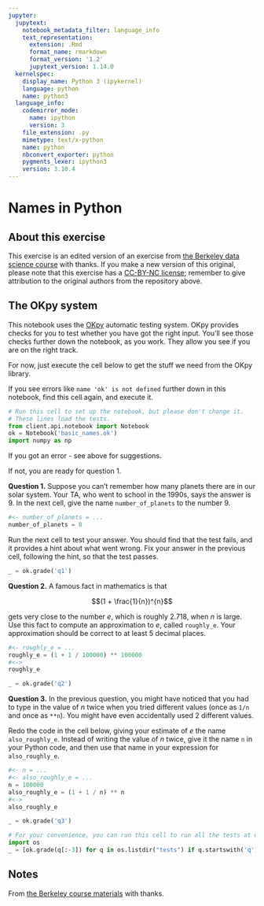 ```yaml
---
jupyter:
  jupytext:
    notebook_metadata_filter: language_info
    text_representation:
      extension: .Rmd
      format_name: rmarkdown
      format_version: '1.2'
      jupytext_version: 1.14.0
  kernelspec:
    display_name: Python 3 (ipykernel)
    language: python
    name: python3
  language_info:
    codemirror_mode:
      name: ipython
      version: 3
    file_extension: .py
    mimetype: text/x-python
    name: python
    nbconvert_exporter: python
    pygments_lexer: ipython3
    version: 3.10.4
---
```


# Names in Python


## About this exercise

This exercise is an edited version of an exercise from [the Berkeley data
science
course](https://github.com/data-8/data8assets/tree/gh-pages/materials/exercises/expressions/names/basic_names)
with thanks.  If you make a new version of this original, please note that
this exercise has a [CC-BY-NC
license](http://creativecommons.org/licenses/by-nc/4.0/); remember to give
attribution to the original authors from the repository above.


## The OKpy system


This notebook uses the [OKpy](https://okpy.org) automatic testing system.  OKpy provides checks for you to test whether you have got the right input.  You'll see those checks further down the notebook, as you work.  They allow you see if you are on the right track.

For now, just execute the cell below to get the stuff we need from the OKpy library.

If you see errors like `name 'ok' is not defined` further down in this
notebook, find this cell again, and execute it.

```python
# Run this cell to set up the notebook, but please don't change it.
# These lines load the tests.
from client.api.notebook import Notebook
ok = Notebook('basic_names.ok')
import numpy as np
```

If you got an error - see above for suggestions.

If not, you are ready for question 1.


**Question 1.** Suppose you can't remember how many planets there are in our solar system.  Your TA, who went to school in the 1990s, says the answer is 9.  In the next cell, give the name `number_of_planets` to the number 9.

```python
#<- number_of_planets = ...
number_of_planets = 8
```

Run the next cell to test your answer.  You should find that the test fails, and it provides a hint about what went wrong.  Fix your answer in the previous cell, following the hint, so that the test passes.

```python
_ = ok.grade('q1')
```

**Question 2.** A famous fact in mathematics is that

$$(1 + \frac{1}{n})^{n}$$

gets very close to the number $e$, which is roughly $2.718$, when $n$ is large.  Use this fact to compute an approximation to $e$, called `roughly_e`.  Your approximation should be correct to at least 5 decimal places.

```python
#<- roughly_e = ...
roughly_e = (1 + 1 / 100000) ** 100000
#<->
roughly_e
```

```python
_ = ok.grade('q2')
```

**Question 3.** In the previous question, you might have noticed that you had to type in the value of $n$ twice when you tried different values (once as `1/n` and once as `**n`).  You might have even accidentally used 2 different values.

Redo the code in the cell below, giving your estimate of $e$ the name
`also_roughly_e`.  Instead of writing the value of $n$ twice, give it the name
`n` in your Python code, and then use that name in your expression for
`also_roughly_e`.

```python
#<- n = ...
#<- also_roughly_e = ...
n = 100000
also_roughly_e = (1 + 1 / n) ** n
#<->
also_roughly_e
```

```python
_ = ok.grade('q3')
```

```python
# For your convenience, you can run this cell to run all the tests at once!
import os
_ = [ok.grade(q[:-3]) for q in os.listdir("tests") if q.startswith('q')]
```

## Notes

From [the Berkeley course materials](https://github.com/data-8/data8assets) with thanks.
